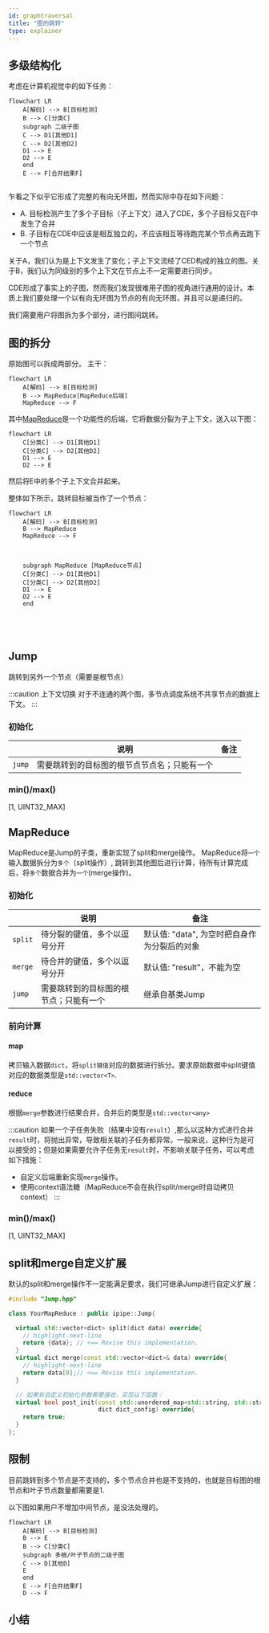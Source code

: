 ```yaml
---
id: graphtraversal
title: "图的跳转"
type: explainer
---
```


## 多级结构化
考虑在计算机视觉中的如下任务：

```mermaid
flowchart LR
    A[解码] --> B[目标检测]
    B --> C[分类C]
    subgraph 二级子图
    C --> D1[其他D1]
    C --> D2[其他D2]
    D1 --> E
    D2 --> E
    end
    E --> F[合并结果F]
    
```

乍看之下似乎它形成了完整的有向无环图，然而实际中存在如下问题：
- A. 目标检测产生了多个子目标（子上下文）进入了CDE，多个子目标又在F中发生了合并
- B. 子目标在CDE中应该是相互独立的，不应该相互等待跑完某个节点再去跑下一个节点

关于A，我们认为是上下文发生了变化；子上下文流经了CED构成的独立的图。关于B，我们认为同级别的多个上下文在节点上不一定需要进行同步。

CDE形成了事实上的子图，然而我们发现很难用子图的视角进行通用的设计。本质上我们要处理一个以有向无环图为节点的有向无环图，并且可以是递归的。

我们需要用户将图拆为多个部分，进行图间跳转。

## 图的拆分
原始图可以拆成两部分。
主干：

```mermaid 主图
flowchart LR
    A[解码] --> B[目标检测]
    B --> MapReduce[MapReduce后端]
    MapReduce --> F
```
其中[MapReduce](#mapreduce)是一个功能性的后端，它将数据分裂为子上下文，送入以下图：

```mermaid 
flowchart LR
    C[分类C] --> D1[其他D1]
    C[分类C] --> D2[其他D2]
    D1 --> E
    D2 --> E
```
然后将E中的多个子上下文合并起来。

整体如下所示，跳转目标被当作了一个节点：

```mermaid 
flowchart LR
    A[解码] --> B[目标检测]
    B --> MapReduce
    MapReduce --> F

   

    subgraph MapReduce [MapReduce节点]
    C[分类C] --> D1[其他D1]
    C[分类C] --> D2[其他D2]
    D1 --> E
    D2 --> E
    end

   

    
```


## Jump
跳转到另外一个节点（需要是根节点）

:::caution 上下文切换
对于不连通的两个图，多节点调度系统不共享节点的数据上下文。
:::

### 初始化

|        | 说明                                        | 备注 |
|--------|-------------------------------------------|------|
| `jump` | 需要跳转到的目标图的根节点节点名；只能有一个 |      |


### min()/max()
[1, UINT32_MAX]

## MapReduce
MapReduce是Jump的子类，重新实现了split和merge操作。
MapReduce将`一个`输入数据拆分为`多个`（split操作）, 跳转到其他图后进行计算，待所有计算完成后，将`多个`数据合并为`一个`(merge操作)。 
### 初始化

|         | 说明                                  | 备注                                         |
|---------|-------------------------------------|--------------------------------------------|
| `split` | 待分裂的键值，多个以逗号分开           | 默认值: "data", 为空时把自身作为分裂后的对象 |
| `merge` | 待合并的键值，多个以逗号分开           | 默认值: "result"，不能为空                    |
| `jump`  | 需要跳转到的目标图的根节点；只能有一个 | 继承自基类Jump                               |


### 前向计算
#### map
拷贝输入数据`dict`，将`split键值`对应的数据进行拆分。要求原始数据中split键值对应的数据类型是`std::vector<T>`.
#### reduce
根据`merge`参数进行结果合并，合并后的类型是`std::vector<any>`

:::caution
如果一个子任务失败（结果中没有`result`）,那么以这种方式进行合并`result`时，将抛出异常，导致相关联的子任务都异常。一般来说，这种行为是可以接受的；但是如果需要允许子任务无`result`时，不影响关联子任务，可以考虑如下措施：
- 自定义后端重新实现`merge`操作。
- 使用context语法糖（MapReduce不会在执行split/merge时自动拷贝context）
:::

### min()/max()
[1, UINT32_MAX]

## split和merge自定义扩展

默认的split和merge操作不一定能满足要求，我们可继承Jump进行自定义扩展：

```cpp
#include "Jump.hpp"

class YourMapReduce : public ipipe::Jump{

  virtual std::vector<dict> split(dict data) override{
    // highlight-next-line
    return {data}; // <== Revise this implementation.
  }
  virtual dict merge(const std::vector<dict>& data) override{
    // highlight-next-line
    return data[0];// <== Revise this implementation.
  }

  // 如果有自定义初始化参数需要接收，实现以下函数：
  virtual bool post_init(const std::unordered_map<std::string, std::string>& config,
                         dict dict_config) override{
    return true;
  }
};
```
## 限制
目前跳转到多个节点是不支持的，多个节点合并也是不支持的，也就是目标图的根节点和叶子节点数量都需要是1.

以下图如果用户不增加中间节点，是没法处理的。

```mermaid
flowchart LR
    A[解码] --> B[目标检测]
    B --> E
    B --> C[分类C]
    subgraph 多根/叶子节点的二级子图
    C --> D[其他D]
    E
    end
    E --> F[合并结果F]
    D --> F
```

## 小结
 